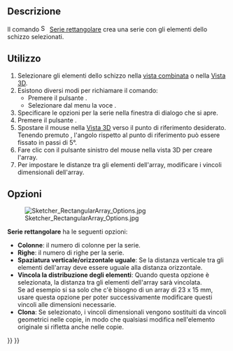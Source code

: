 <languages/>

{{Docnav/it
|
|
|[[Sketcher_Workbench/it|Sketcher]]
|
|
|IconC=Workbench_Sketcher.svg
}}

{{VeryImportantMessage|Questo strumento è obsoleto, non sarà disponibile dalla {{VersionPlus/it|1.0}}. Utilizzare invece [[Sketcher_Translate|Sketcher Translate]].}}

{{GuiCommand/it
|Name=Sketcher RectangularArray
|Name/it=Serie rettangolare
|MenuLocation=Schizzo → Strumenti → Serie rettangolare
|Workbenches=[[Sketcher_Workbench/it|Sketcher]]
|Shortcut={{KEY|Z}} {{KEY|A}}
|Version=0.16
}}

<span id="Description"></span>
==Descrizione==

Il comando [[File:Sketcher_RectangularArray.svg|16px]] [[Sketcher_RectangularArray/it|Serie rettangolare]] crea una serie con gli elementi dello schizzo selezionati.

<span id="Usage"></span>
==Utilizzo==

# Selezionare gli elementi dello schizzo nella [[Task_panel/it|vista combinata]] o nella [[3D_view/it|Vista 3D]].
# Esistono diversi modi per richiamare il comando:
#* Premere il pulsante {{Button|[[File:Sketcher_RectangularArray.svg|16px]] [[Sketcher_RectangularArray/it|Serie rettangolare]]}}.
#* Selezionare dal menu la voce {{MenuCommand|Schizzo → Strumenti → [[File:Sketcher_RectangularArray.svg|16px]] Serie rettangolare}}.
# Specificare le opzioni per la serie nella finestra di dialogo che si apre.
# Premere il pulsante {{Button|OK}}.
# Spostare il mouse nella [[3D_view/it|Vista 3D]] verso il punto di riferimento desiderato.</br>Tenendo premuto {{KEY|Ctrl}}, l'angolo rispetto al punto di riferimento può essere fissato in passi di 5°. {{Version/it|0.20}}
# Fare clic con il pulsante sinistro del mouse nella vista 3D per creare l'array.
# Per impostare le distanze tra gli elementi dell'array, modificare i vincoli dimensionali dell'array.

<span id="Options"></span>
==Opzioni==

[[Image:Sketcher_RectangularArray_Options.jpg|frame|left]]

'''Serie rettangolare''' ha le seguenti opzioni:
* '''Colonne''': il numero di colonne per la serie.
* '''Righe''': il numero di righe per la serie.
* '''Spaziatura verticale/orizzontale uguale''': Se la distanza verticale tra gli elementi dell'array deve essere uguale alla distanza orizzontale.
* '''Vincola la distribuzione degli elementi''': Quando questa opzione è selezionata, la distanza tra gli elementi dell'array sarà vincolata.</br>Se ad esempio si sa solo che c'è bisogno di un array di 23 x 15 mm, usare questa opzione per poter successivamente modificare questi vincoli alle dimensioni necessarie.
* '''Clona''': Se selezionato, i vincoli dimensionali vengono sostituiti da vincoli geometrici nelle copie, in modo che qualsiasi modifica nell'elemento originale si rifletta anche nelle copie.


{{Docnav/it
|
|
|[[Sketcher_Workbench/it|Sketcher]]
|
|
|IconC=Workbench_Sketcher.svg
}}

{{Sketcher_Tools_navi{{#translation:}}}}
{{Userdocnavi{{#translation:}}}}